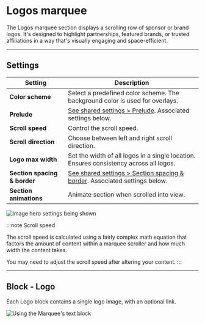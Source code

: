 # Logos marquee

The Logos marquee section displays a scrolling row of sponsor or brand logos. It's designed to highlight partnerships, featured brands, or trusted affiliations in a way that's visually engaging and space-efficient.

---

## Settings

| Setting               | Description                                                                 |
|------------------------|-----------------------------------------------------------------------------|
| **Color scheme**         | Select a predefined color scheme. The background color is used for overlays. |
| **Prelude**         | [See shared settings > Prelude](#prelude). Associated settings below.                        |
| **Scroll speed**       |  Control the scroll speed. |
| **Scroll direction**       | Choose between left and right scroll direction. |
| **Logo max width**       | Set the width of all logos in a single location. Ensures consistency across all logos. |
| **Section spacing & border**     | [See shared settings > Section spacing & border](#spacing-and-border). Associated settings below.                    |
| **Section animations**     | Animate section when scrolled into view.                    |

![Image hero settings being shown](./img/logos-marquee-1-settings.gif)

:::note Scroll speed

The scroll speed is calculated using a fairly complex math equation that factors the amount of content within a marquee scroller and how much width the content takes.

You may need to adjust the scroll speed after altering your content.
:::


---


<SharedSettings />


<Prelude />


<SpacingAndBorder />

## Block - Logo

Each Logo block contains a single logo image, with an optional link.

![Using the Marquee's text block](./img/logos-marquee-2-block-logo.gif)